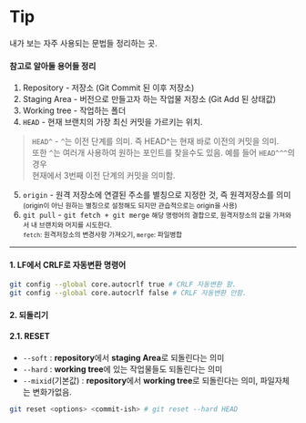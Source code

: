 # Tip

내가 보는 자주 사용되는 문법들 정리하는 곳.

#### 참고로 알아둘 용어들 정리
1. Repository - 저장소 (Git Commit 된 이후 저장소)
2. Staging Area - 버전으로 만들고자 하는 작업물 저장소 (Git Add 된 상태값) 
3. Working tree - 작업하는 폴더
4. `HEAD` - 현재 브랜치의 가장 최신 커밋을 가르키는 위치.  
> `HEAD^` - `^`는 이전 단계를 의미. 즉 HEAD^는 현재 바로 이전의 커밋을 의미.  
> 또한 `^`는 여러개 사용하여 원하는 포인트를 찾을수도 있음. 예를 들어 `HEAD^^^`의 경우  
> 현재에서 3번째 이전 단계의 커밋을 의미함.
5. `origin` - 원격 저장소에 연결된 주소를 별칭으로 지정한 것, 즉 원격저장소를 의미  
<small>(origin이 아닌 원하는 별칭으로 설정해도 되지만 관습적으로는 origin을 사용)</small>
6. `git pull` - `git fetch + git merge` <small>해당 명령어의 결합으로, 원격저장소의 값을 가져와서 내 브랜치와 머지를 시도한다.</small>  
<small>`fetch`: 원격저장소의 변경사항 가져오기, `merge`: 파일병합</small>


---

#### 1. LF에서 CRLF로 자동변환 명령어 
```bash
git config --global core.autocrlf true # CRLF 자동변환 함.
git config --global core.autocrlf false # CRLF 자동변환 안함.
```

#### 2. 되돌리기
  
#### 2.1. RESET
- `--soft` : **repository**에서 **staging Area**로 되돌린다는 의미 
- `--hard` : **working tree**에 있는 작업물들도 되돌린다는 의미
- `--mixid`(기본값) : **repository**에서 **working tree**로 되돌린다는 의미, 파일자체는 변화가없음.
```bash
git reset <options> <commit-ish> # git reset --hard HEAD
```